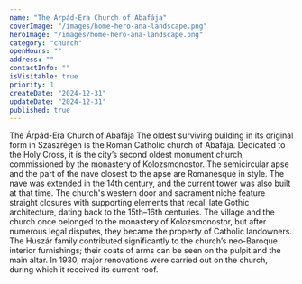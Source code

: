 ```yaml
---
name: "The Árpád-Era Church of Abafája"
coverImage: "/images/home-hero-ana-landscape.png"
heroImage: "/images/home-hero-ana-landscape.png"
category: "church"
openHours: ""
address: ""
contactInfo: ""
isVisitable: true
priority: 1
createDate: "2024-12-31"
updateDate: "2024-12-31"
published: true
---
```


<ContentTitle>
    The Árpád-Era Church of Abafája
</ContentTitle>
<ContentTextBlock>
The oldest surviving building in its original form in Szászrégen is the Roman Catholic church of Abafája. Dedicated to the Holy Cross, it is the city’s second oldest monument church, commissioned by the monastery of Kolozsmonostor. The semicircular apse and the part of the nave closest to the apse are Romanesque in style. The nave was extended in the 14th century, and the current tower was also built at that time. The church's western door and sacrament niche feature straight closures with supporting elements that recall late Gothic architecture, dating back to the 15th–16th centuries.
</ContentTextBlock>
<ContentTextBlock>
The village and the church once belonged to the monastery of Kolozsmonostor, but after numerous legal disputes, they became the property of Catholic landowners. The Huszár family contributed significantly to the church’s neo-Baroque interior furnishings; their coats of arms can be seen on the pulpit and the main altar. In 1930, major renovations were carried out on the church, during which it received its current roof.
</ContentTextBlock>